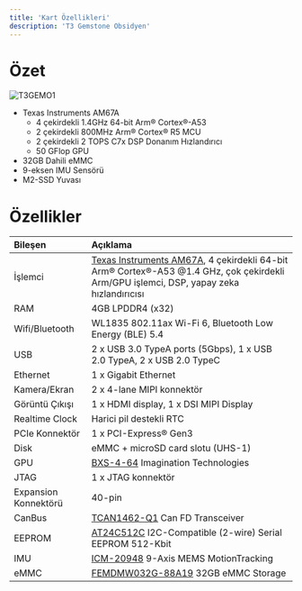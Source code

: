 ```yaml
---
title: 'Kart Özellikleri'
description: 'T3 Gemstone Obsidyen'
---
```


# Özet

<Frame>
  <img src="/images/t3-gem-o1-board.png" alt="T3GEMO1" />
</Frame>

* Texas Instruments AM67A
  - 4 çekirdekli 1.4GHz 64-bit Arm® Cortex®-A53
  - 2 çekirdekli 800MHz Arm® Cortex® R5 MCU
  - 2 çekirdekli 2 TOPS C7x DSP Donanım Hızlandırıcı
  - 50 GFlop GPU
* 32GB Dahili eMMC
* 9-eksen IMU Sensörü
* M2-SSD Yuvası

# Özellikler

| Bileşen               | Açıklama                               |
| :-------------------- | :------------------------------------- |
| İşlemci               | [Texas Instruments AM67A](https://www.ti.com/product/AM67A), 4 çekirdekli 64-bit Arm® Cortex®-A53 @1.4 GHz, çok çekirdekli Arm/GPU işlemci, DSP, yapay zeka hızlandırıcısı |
| RAM                   | 4GB LPDDR4 (x32)                       |
| Wifi/Bluetooth        | WL1835 802.11ax Wi-Fi 6, Bluetooth Low Energy (BLE) 5.4  |
| USB                   | 2 x USB 3.0 TypeA ports (5Gbps), 1 x USB 2.0 TypeA, 2 x USB 2.0 TypeC |
| Ethernet              | 1 x Gigabit Ethernet                   |
| Kamera/Ekran          | 2 x 4-lane MIPI konnektör              |
| Görüntü Çıkışı        | 1 x HDMI display, 1 x DSI MIPI Display |
| Realtime Clock        | Harici pil destekli RTC                |
| PCIe Konnektör        | 1 x PCI-Express® Gen3                  |
| Disk                  | eMMC + microSD card slotu (UHS-1)      |
| GPU                   | [BXS-4-64](https://www.imaginationtech.com/product/img-bxs-4-64-mc1/) Imagination Technologies |
| JTAG                  | 1 x JTAG konnektör                     |
| Expansion Konnektörü  | 40-pin                                 |
| CanBus                | [TCAN1462-Q1](https://www.ti.com/lit/ds/symlink/tcan1462-q1.pdf) Can FD Transceiver         |
| EEPROM                | [AT24C512C](https://ww1.microchip.com/downloads/en/devicedoc/atmel-8720-seeprom-at24c512c-datasheet.pdf) I2C-Compatible (2-wire) Serial EEPROM 512-Kbit |
| IMU                   | [ICM-20948](https://invensense.tdk.com/products/motion-tracking/9-axis/icm-20948/) 9-Axis MEMS MotionTracking |
| eMMC                  | [FEMDMW032G-88A19](https://lcsc.com/datasheet/lcsc_datasheet_2409241206_FORESEE-FEMDMW032G-88A19_C3249969.pdf) 32GB eMMC Storage |
